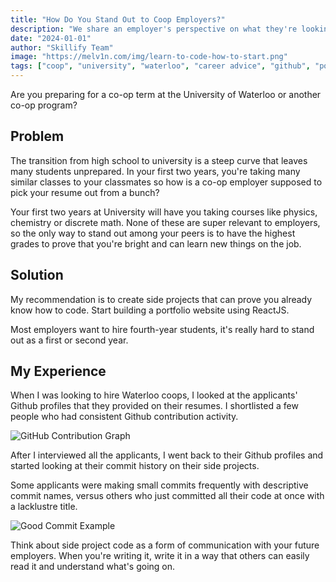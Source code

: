 ```yaml
---
title: "How Do You Stand Out to Coop Employers?"
description: "We share an employer's perspective on what they're looking for when hiring first or second year students"
date: "2024-01-01"
author: "Skillify Team"
image: "https://melv1n.com/img/learn-to-code-how-to-start.png"
tags: ["coop", "university", "waterloo", "career advice", "github", "portfolio"]
---
```


Are you preparing for a co-op term at the University of Waterloo or another co-op program?

## Problem

The transition from high school to university is a steep curve that leaves many students unprepared. In your first two years, you're taking many similar classes to your classmates so how is a co-op employer supposed to pick your resume out from a bunch?

Your first two years at University will have you taking courses like physics, chemistry or discrete math. None of these are super relevant to employers, so the only way to stand out among your peers is to have the highest grades to prove that you're bright and can learn new things on the job.

## Solution

My recommendation is to create side projects that can prove you already know how to code. Start building a portfolio website using ReactJS.

Most employers want to hire fourth-year students, it's really hard to stand out as a first or second year.

## My Experience

When I was looking to hire Waterloo coops, I looked at the applicants' Github profiles that they provided on their resumes. I shortlisted a few people who had consistent Github contribution activity.

![GitHub Contribution Graph](/images/blog/how-to-stand-out-to-coop-employers/github-contribution.png)

After I interviewed all the applicants, I went back to their Github profiles and started looking at their commit history on their side projects.

Some applicants were making small commits frequently with descriptive commit names, versus others who just committed all their code at once with a lacklustre title.

![Good Commit Example](/images/blog/how-to-stand-out-to-coop-employers/commit.png)

Think about side project code as a form of communication with your future employers. When you're writing it, write it in a way that others can easily read it and understand what's going on.



